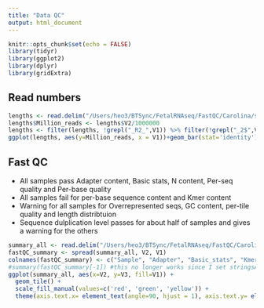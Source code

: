 ```yaml
---
title: "Data QC"
output: html_document
---
```


```r
knitr::opts_chunk$set(echo = FALSE)
library(tidyr)
library(ggplot2)
library(dplyr)
library(gridExtra)
```
## Read numbers


```r

lengths <- read.delim("/Users/heo3/BTSync/FetalRNAseq/FastQC/Carolina/seq_lengths.txt", header=FALSE, stringsAsFactors=FALSE)
lengths$Million_reads <- lengths$V2/1000000
lengths <- filter(lengths, !grepl("_R2_",V1)) %>% filter(!grepl("_2$",V1))
ggplot(lengths, aes(y=Million_reads, x = V1))+geom_bar(stat='identity') + coord_flip()
```

## Fast QC

- All samples pass Adapter content, Basic stats, N content, Per-seq quality and Per-base quality
- All samples fail for per-base sequence content and Kmer content
- Warning for all samples for Overrepresented seqs, GC content, per-tile quality and length distribtuion
- Sequence dulplication level passes for about half of samples and gives a warning for the others


```r

summary_all <- read.delim("/Users/heo3/BTSync/FetalRNAseq/FastQC/Carolina/Carolina_summary.txt", header=FALSE, stringsAsFactors=FALSE)
fastQC_summary <- spread(summary_all, V2, V1)
colnames(fastQC_summary) <- c("Sample", "Adapter", "Basic_stats", "Kmers", "Overrepresented", "N_content", "Per_base_content", "Per_base_Q", "Per_seq_GC", "Per_seq_Q", "Per_tile_Q", "Duplication", "Length_dist")
#summary(fastQC_summary[-1]) #this no longer works since I set stringsAsFactors to FALSE
ggplot(summary_all, aes(x=V2, y=V3, fill=V1)) +
  geom_tile() +
  scale_fill_manual(values=c('red', 'green', 'yellow')) +
  theme(axis.text.x= element_text(angle=90, hjust = 1), axis.text.y= element_text(size=8), axis.title = element_blank(), legend.title=element_blank())
```

